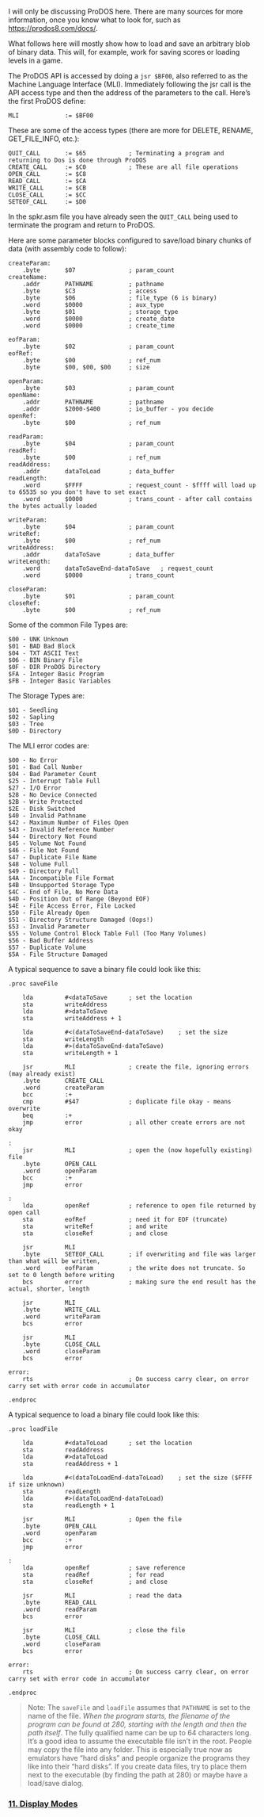 I will only be discussing ProDOS here. There are many sources for more information, once you know what to look for, such as https://prodos8.com/docs/.

What follows here will mostly show how to load and save an arbitrary blob of binary data. This will, for example, work for saving scores or loading levels in a game.

The ProDOS API is accessed by doing a <code>jsr $BF00</code>, also referred to as the Machine Language Interface (MLI). Immediately following the jsr call is the API access type and then the address of the parameters to the call. Here’s the first ProDOS define:

<pre>
MLI             := $BF00
</pre>
These are some of the access types (there are more for DELETE, RENAME, GET_FILE_INFO, etc.):

<pre>
QUIT_CALL       := $65            ; Terminating a program and returning to Dos is done through ProDOS
CREATE_CALL     := $C0            ; These are all file operations
OPEN_CALL       := $C8
READ_CALL       := $CA
WRITE_CALL      := $CB
CLOSE_CALL      := $CC
SETEOF_CALL     := $D0
</pre>
In the spkr.asm file you have already seen the <code>QUIT_CALL</code> being used to terminate the program and return to ProDOS.

Here are some parameter blocks configured to save/load binary chunks of data (with assembly code to follow):

<pre>
createParam:
    .byte       $07               ; param_count
createName:
    .addr       PATHNAME          ; pathname
    .byte       $C3               ; access
    .byte       $06               ; file_type (6 is binary)
    .word       $0000             ; aux_type
    .byte       $01               ; storage_type
    .word       $0000             ; create_date
    .word       $0000             ; create_time

eofParam:
    .byte       $02               ; param_count
eofRef:
    .byte       $00               ; ref_num
    .byte       $00, $00, $00     ; size

openParam:
    .byte       $03               ; param_count
openName:
    .addr       PATHNAME          ; pathname
    .addr       $2000-$400        ; io_buffer - you decide
openRef:
    .byte       $00               ; ref_num

readParam:
    .byte       $04               ; param_count
readRef:
    .byte       $00               ; ref_num
readAddress:
    .addr       dataToLoad        ; data_buffer
readLength:
    .word       $FFFF             ; request_count - $ffff will load up to 65535 so you don't have to set exact
    .word       $0000             ; trans_count - after call contains the bytes actually loaded

writeParam:
    .byte       $04               ; param_count
writeRef:
    .byte       $00               ; ref_num
writeAddress:
    .addr       dataToSave        ; data_buffer
writeLength:
    .word       dataToSaveEnd-dataToSave   ; request_count
    .word       $0000             ; trans_count

closeParam:
    .byte       $01               ; param_count
closeRef:
    .byte       $00               ; ref_num
</pre>
Some of the common File Types are:

<pre>
$00 - UNK Unknown
$01 - BAD Bad Block
$04 - TXT ASCII Text
$06 - BIN Binary File
$0F - DIR ProDOS Directory
$FA - Integer Basic Program 
$FB - Integer Basic Variables 
</pre>
The Storage Types are:

<pre>
$01 - Seedling
$02 - Sapling
$03 - Tree
$0D - Directory
</pre>
The MLI error codes are:

<pre>
$00 - No Error
$01 - Bad Call Number
$04 - Bad Parameter Count
$25 - Interrupt Table Full
$27 - I/O Error
$28 - No Device Connected
$2B - Write Protected
$2E - Disk Switched
$40 - Invalid Pathname
$42 - Maximum Number of Files Open
$43 - Invalid Reference Number
$44 - Directory Not Found
$45 - Volume Not Found
$46 - File Not Found
$47 - Duplicate File Name
$48 - Volume Full
$49 - Directory Full
$4A - Incompatible File Format
$4B - Unsupported Storage Type
$4C - End of File, No More Data
$4D - Position Out of Range (Beyond EOF)
$4E - File Access Error, File Locked
$50 - File Already Open
$51 - Directory Structure Damaged (Oops!)
$53 - Invalid Parameter
$55 - Volume Control Block Table Full (Too Many Volumes)
$56 - Bad Buffer Address
$57 - Duplicate Volume
$5A - File Structure Damaged
</pre>
A typical sequence to save a binary file could look like this:

<pre>
.proc saveFile

    lda         #<dataToSave      ; set the location
    sta         writeAddress
    lda         #>dataToSave
    sta         writeAddress + 1

    lda         #<(dataToSaveEnd-dataToSave)    ; set the size
    sta         writeLength
    lda         #>(dataToSaveEnd-dataToSave)
    sta         writeLength + 1

    jsr         MLI               ; create the file, ignoring errors (may already exist)
    .byte       CREATE_CALL
    .word       createParam
    bcc         :+
    cmp         #$47              ; duplicate file okay - means overwrite
    beq         :+ 
    jmp         error             ; all other create errors are not okay

:
    jsr         MLI               ; open the (now hopefully existing) file
    .byte       OPEN_CALL
    .word       openParam
    bcc         :+
    jmp         error

: 
    lda         openRef           ; reference to open file returned by open call
    sta         eofRef            ; need it for EOF (truncate)
    sta         writeRef          ; and write
    sta         closeRef          ; and close

    jsr         MLI
    .byte       SETEOF_CALL       ; if overwriting and file was larger than what will be written,
    .word       eofParam          ; the write does not truncate. So set to 0 length before writing
    bcs         error             ; making sure the end result has the actual, shorter, length

    jsr         MLI
    .byte       WRITE_CALL
    .word       writeParam
    bcs         error

    jsr         MLI
    .byte       CLOSE_CALL
    .word       closeParam
    bcs         error

error:
    rts                           ; On success carry clear, on error carry set with error code in accumulator

.endproc
</pre>
A typical sequence to load a binary file could look like this:

<pre>
.proc loadFile 

    lda         #<dataToLoad      ; set the location
    sta         readAddress
    lda         #>dataToLoad
    sta         readAddress + 1

    lda         #<(dataToLoadEnd-dataToLoad)    ; set the size ($FFFF if size unknown)
    sta         readLength
    lda         #>(dataToLoadEnd-dataToLoad)
    sta         readLength + 1

    jsr         MLI               ; Open the file
    .byte       OPEN_CALL
    .word       openParam
    bcc         :+
    jmp         error

: 
    lda         openRef           ; save reference
    sta         readRef           ; for read
    sta         closeRef          ; and close

    jsr         MLI               ; read the data
    .byte       READ_CALL
    .word       readParam
    bcs         error

    jsr         MLI               ; close the file
    .byte       CLOSE_CALL
    .word       closeParam
    bcs         error

error:
    rts                           ; On success carry clear, on error carry set with error code in accumulator

.endproc
</pre>
<blockquote>Note: The <code>saveFile</code> and <code>loadFile</code> assumes that <code>PATHNAME</code> is set to the name of the file. ''When the program starts, the filename of the program can be found at 280, starting with the length and then the path itself''. The fully qualified name can be up to 64 characters long. It’s a good idea to assume the executable file isn’t in the root. People may copy the file into any folder. This is especially true now as emulators have “hard disks” and people organize the programs they like into their “hard disks”. If you create data files, try to place them next to the executable (by finding the path at 280) or maybe have a load/save dialog.
</blockquote>
=== [https://github.com/cc65/wiki/wiki/Apple-II-11.-Display-Modes 11. Display Modes] ===
